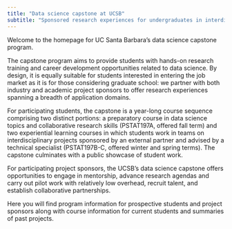 ```yaml
---
title: "Data science capstone at UCSB"
subtitle: "Sponsored research experiences for undergraduates in interdisciplinary data science, computational science, and statistics"
---
```


Welcome to the homepage for UC Santa Barbara's data science capstone program.

The capstone program aims to provide students with hands-on research training and career development opportunities related to data science. By design, it is equally suitable for students interested in entering the job market as it is for those considering graduate school: we partner with both industry and academic project sponsors to offer research experiences spanning a breadth of application domains.

For participating students, the capstone is a year-long course sequence comprising two distinct portions: a preparatory course in data science topics and collaborative research skills (PSTAT197A, offered fall term) and two experiential learning courses in which students work in teams on interdisciplinary projects sponsored by an external partner and advised by a technical specialist (PSTAT197B-C, offered winter and spring terms). The capstone culminates with a public showcase of student work.

For participating project sponsors, the UCSB's data science capstone offers opportunities to engage in mentorship, advance research agendas and carry out pilot work with relatively low overhead, recruit talent, and establish collaborative partnerships.

Here you will find program information for prospective students and project sponsors along with course information for current students and summaries of past projects.

